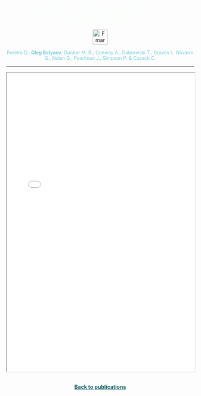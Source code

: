 <style>
  /* Contenedor de la imagen */
  .hero-container {
    width: 100%;
    text-align: center; /* Centra el contenido dentro del contenedor */
  }
  
  /* Imagen de fondo sin tintado */
  .hero-image {
    width: 100%;
    height: auto; /* Mantiene la proporción original de la imagen */
    object-fit: cover;
  }
  
  /* Estilo del título del artículo */
  .article-title {
    color: #f7fff7; /* Color del texto del título */
    font-size: 1.5em; /* Ajusta el tamaño del texto según sea necesario */
    font-family: Jost; /* Fuente sans-serif */
    margin-top: 20px; /* Espacio entre la imagen y el título */
    text-align: center; /* Centra el texto */
  }
</style>

<!-- Título del artículo como enlace al DOI -->
<div class="article-title">
  <a href="https://www.frontiersin.org/journals/marine-science/articles/10.3389/fmars.2023.1288610/full" style="color: #f7fff7; font-family: 'Jost', sans-serif;text-decoration: none;">
    An observational and warning system for the aquaculture sector
  </a>
</div>

<p style="text-align: center;">
  <img src="fmar.png" alt="Fmar Logo" style="height: 40px;">
</p>


<div style="text-align: center;">
  <span style="font-size: 0.9em; color: #78cdd7;">
  Pereiro D., <strong>Oleg Belyaev</strong>, Dunbar M. B., Conway A., Dabrowski T., Graves I., Navarro G., Nolan G., Pearlman J., Simpson P. & Cusack C.

----
   
<iframe src="pdfs/2_An observational and warning system for the aquaculture sector.pdf" width="100%" height="800"></iframe>
   
   

```{=html}
<p style="text-align: center; margin: 30px;">
    <a href="/publications/index.qmd" style="color: #125F63; text-decoration: underline; font-size: 1em; font-weight: bold;">
        Back to publications
    </a>
</p>
```